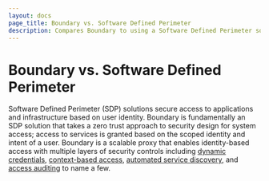 ```yaml
---
layout: docs
page_title: Boundary vs. Software Defined Perimeter
description: Compares Boundary to using a Software Defined Perimeter solution
---
```


# Boundary vs. Software Defined Perimeter

Software Defined Perimeter (SDP) solutions secure access to applications and infrastructure based on user identity.
Boundary is fundamentally an SDP solution that takes a zero trust approach to security design for system access; access to services is granted based on the scoped identity and intent of a user.
Boundary is a scalable proxy that enables identity-based access with multiple layers of security controls including [dynamic credentials](/boundary/tutorials/hcp-administration/hcp-ssh-cred-injection), [context-based access](/boundary/tutorials/access-management/oidc-idp-groups), [automated service discovery](/boundary/docs/concepts/service-discovery), and [access auditing](/hcp/docs/boundary/audit-logging) to name a few.
